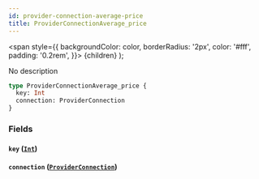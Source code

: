 ```yaml
---
id: provider-connection-average-price
title: ProviderConnectionAverage_price
---
```


<span
style={{
      backgroundColor: color,
      borderRadius: '2px',
      color: '#fff',
      padding: '0.2rem',
    }}>
{children}
</span>
);

No description

```graphql
type ProviderConnectionAverage_price {
  key: Int
  connection: ProviderConnection
}
```

### Fields

#### `key` ([`Int`](/v1/scalars/int))

#### `connection` ([`ProviderConnection`](/v1/objects/provider-connection))
